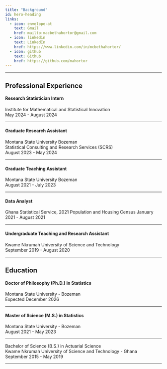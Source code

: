 ```yaml
---
title: "Background"
id: hero-heading
links:
  - icon: envelope-at
    text: Gmail
    href: mailto:macbethahortor@gmail.com
  - icon: linkedin
    text: LinkedIn
    href: https://www.linkedin.com/in/mcbethahortor/
  - icon: github
    text: Github
    href: https://github.com/mahortor
---
```



::: {#hero-heading}


---

## Professional Experience

#### Research Statistician Intern  
Institute for Mathematical and Statistical Innovation  
May 2024 - August 2024

---

#### Graduate Research Assistant  
Montana State University Bozeman  
Statistical Consulting and Research Services (SCRS)   
August 2023 - May 2024

---

#### Graduate Teaching Assistant  
Montana State University Bozeman  
August 2021 - July 2023

---

#### Data Analyst  
Ghana Statistical Service, 2021 Population and Housing Census 
January 2021 - August 2021

---

#### Undergraduate Teaching and Research Assistant  
Kwame Nkrumah University of Science and Technology  
September 2019 - August 2020

---




## Education 


#### Doctor of Philosophy (Ph.D.) in Statistics  
Montana State University - Bozeman   
Expected December 2026

---

#### Master of Science (M.S.) in Statistics   
Montana State University - Bozeman    
August 2021 - May 2023

---

Bachelor of Science (B.S.) in Actuarial Science   
Kwame Nkrumah University of Science and Technology - Ghana   
September 2015 - May 2019

---
  
:::
  
